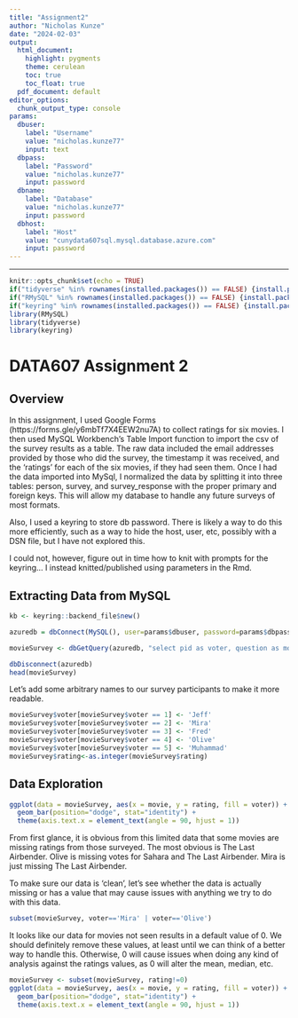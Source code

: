 ```yaml
---
title: "Assignment2"
author: "Nicholas Kunze"
date: "2024-02-03"
output:
  html_document:
    highlight: pygments
    theme: cerulean
    toc: true
    toc_float: true
  pdf_document: default
editor_options: 
  chunk_output_type: console
params:
  dbuser: 
    label: "Username"
    value: "nicholas.kunze77"
    input: text
  dbpass: 
    label: "Password"
    value: "nicholas.kunze77"
    input: password
  dbname: 
    label: "Database"
    value: "nicholas.kunze77"
    input: password
  dbhost: 
    label: "Host"
    value: "cunydata607sql.mysql.database.azure.com"
    input: password
---
```

---

```r
knitr::opts_chunk$set(echo = TRUE)
if("tidyverse" %in% rownames(installed.packages()) == FALSE) {install.packages("tidyverse")}
if("RMySQL" %in% rownames(installed.packages()) == FALSE) {install.packages("RMySQL")}
if("keyring" %in% rownames(installed.packages()) == FALSE) {install.packages("keyring")}
library(RMySQL)
library(tidyverse)
library(keyring)
```

# DATA607 Assignment 2

## Overview

In this assignment, I used Google Forms (https://forms.gle/y6mbTf7X4EEW2nu7A) to collect ratings for six movies. I then used MySQL Workbench's Table Import function to import the csv of the survey results as a table. The raw data included the email addresses provided by those who did the survey, the timestamp it was received, and the 'ratings' for each of the six movies, if they had seen them. Once I had the data imported into MySql, I normalized the data by splitting it into three tables: person, survey, and survey_response with the proper primary and foreign keys. This will allow my database to handle any future surveys of most formats.

Also, I used a keyring to store db password. There is likely a way to do this more efficiently, such as a way to hide the host, user, etc, possibly with a DSN file, but I have not explored this.

I could not, however, figure out in time how to knit with prompts for the keyring... I instead knitted/published using parameters in the Rmd.

## Extracting Data from MySQL

```r
kb <- keyring::backend_file$new()

azuredb = dbConnect(MySQL(), user=params$dbuser, password=params$dbpass, dbname=params$dbname, host=params$dbhost)

movieSurvey <- dbGetQuery(azuredb, "select pid as voter, question as movie, response as rating from survey_response where sid=1 and pid<6;")

dbDisconnect(azuredb)
head(movieSurvey)
```

Let's add some arbitrary names to our survey participants to make it more readable. 

```r
movieSurvey$voter[movieSurvey$voter == 1] <- 'Jeff'
movieSurvey$voter[movieSurvey$voter == 2] <- 'Mira'
movieSurvey$voter[movieSurvey$voter == 3] <- 'Fred'
movieSurvey$voter[movieSurvey$voter == 4] <- 'Olive'
movieSurvey$voter[movieSurvey$voter == 5] <- 'Muhammad'
movieSurvey$rating<-as.integer(movieSurvey$rating)
```

## Data Exploration


```r
ggplot(data = movieSurvey, aes(x = movie, y = rating, fill = voter)) + 
  geom_bar(position="dodge", stat="identity") + 
  theme(axis.text.x = element_text(angle = 90, hjust = 1))
```

From first glance, it is obvious from this limited data that some movies are missing ratings from those surveyed. The most obvious is The Last Airbender. Olive is missing votes for Sahara and The Last Airbender. Mira is just missing The Last Airbender. 

To make sure our data is 'clean', let's see whether the data is actually missing or has a value that may cause issues with anything we try to do with this data.

```r
subset(movieSurvey, voter=='Mira' | voter=='Olive')
```

It looks like our data for movies not seen results in a default value of 0. We should definitely remove these values, at least until we can think of a better way to handle this. Otherwise, 0 will cause issues when doing any kind of analysis against the ratings values, as 0 will alter the mean, median, etc.

```r
movieSurvey <- subset(movieSurvey, rating!=0)
ggplot(data = movieSurvey, aes(x = movie, y = rating, fill = voter)) + 
  geom_bar(position="dodge", stat="identity") + 
  theme(axis.text.x = element_text(angle = 90, hjust = 1))
```

